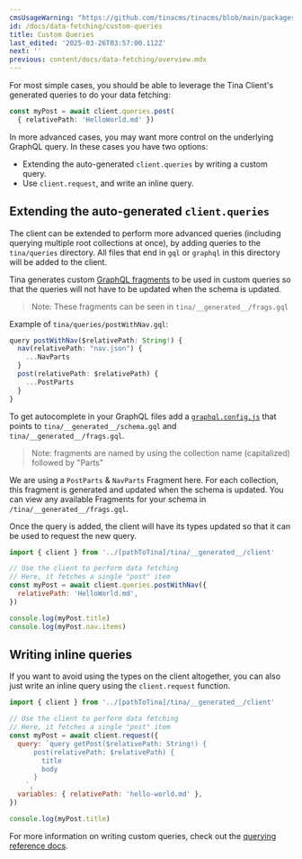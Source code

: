 ```yaml
---
cmsUsageWarning: "https://github.com/tinacms/tinacms/blob/main/packages/@tinacms/app/src/Playground.tsx"
id: /docs/data-fetching/custom-queries
title: Custom Queries
last_edited: '2025-03-26T03:57:00.112Z'
next: ''
previous: content/docs/data-fetching/overview.mdx
---
```


For most simple cases, you should be able to leverage the Tina Client's generated queries to do your data fetching:

```ts
const myPost = await client.queries.post(
  { relativePath: 'HelloWorld.md' })
```

In more advanced cases, you may want more control on the underlying GraphQL query. In these cases you have two options:

* Extending the auto-generated `client.queries` by writing a custom query.
* Use `client.request`, and write an inline query.

## Extending the auto-generated `client.queries`

The client can be extended to perform more advanced queries (including querying multiple root collections at once), by adding queries to the `tina/queries` directory. All files that end in `gql` or `graphql` in this directory will be added to the client.

Tina generates custom [GraphQL fragments](https://graphql.org/learn/queries/#fragments) to be used in custom queries so that the queries will not have to be updated when the schema is updated.

> Note: These fragments can be seen in `tina/__generated__/frags.gql`

Example of `tina/queries/postWithNav.gql`:

```ts
query postWithNav($relativePath: String!) {
  nav(relativePath: "nav.json") {
    ...NavParts
  }
  post(relativePath: $relativePath) {
    ...PostParts
  }
}
```

To get autocomplete in your GraphQL files add a [`graphql.config.js`](https://github.com/tinacms/tina-cloud-starter/blob/main/graphql.config.js) that points to `tina/__generated__/schema.gql` and `tina/__generated__/frags.gql`.

> Note: fragments are named by using the collection name (capitalized) followed by "Parts"

We are using a `PostParts` & `NavParts` Fragment here. For each collection, this fragment is generated and updated when the schema is updated. You can view any available Fragments for your schema in `/tina/__generated__/frags.gql`.

Once the query is added, the client will have its types updated so that it can be used to request the new query.

```js
import { client } from '../[pathToTina]/tina/__generated__/client'

// Use the client to perform data fetching
// Here, it fetches a single "post" item
const myPost = await client.queries.postWithNav({
  relativePath: 'HelloWorld.md',
})

console.log(myPost.title)
console.log(myPost.nav.items)
```

## Writing inline queries

If you want to avoid using the types on the client altogether, you can also just write an inline query using the `client.request` function.

```js
import { client } from '../[pathToTina]/tina/__generated__/client'

// Use the client to perform data fetching
// Here, it fetches a single "post" item
const myPost = await client.request({
  query: `query getPost($relativePath: String!) {
      post(relativePath: $relativePath) {
        title
        body
      }
    `,
  variables: { relativePath: 'hello-world.md' },
})

console.log(myPost.title)
```

For more information on writing custom queries, check out the [querying reference docs](/docs/graphql/queries/).
